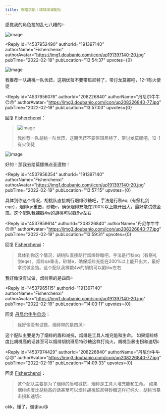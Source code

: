 ```yaml
---
title: 攻略求助｜球球深渊配队
---
```



<Forum groupName="原神" groupUrl="https://www.douban.com/group/genshin/" archivedAt="2025-05-16T16:46:23.324Z">
  <Post
    id="260447489"
    title="攻略求助｜球球深渊配队"
    url="https://www.douban.com/group/topic/260447489/?_spm_id=MjA4MjI2ODQw"
    pubTime="2022-02-19"
    highlightUserId="191397140"
  >
感觉我的角色拉的乱七八糟的💦

![image](https://img1.doubanio.com/view/group_topic/l/public/p529242130.webp)

<Reply
  id="4537952490"
  authorId="191397140"
  authorName="Fisherchenxi"
  authorAvatar="https://img1.doubanio.com/icon/up191397140-20.jpg"
  pubTime="2022-02-19"
  pubLocation="13:54:37"
  upvotes={0}
>
![image](https://img3.doubanio.com/view/richtext/large/public/p308424307.jpg)

我推荐一队胡桃一队优菈，这期优菈不要带班尼特了，带讨龙莫娜吧，12-1有火使徒
</Reply>

<Reply
  id="4537956076"
  authorId="208226840"
  authorName="丹尼尔牛牛😔😠"
  authorAvatar="https://img3.doubanio.com/icon/up208226840-77.jpg"
  pubTime="2022-02-19"
  pubLocation="13:57:03"
  upvotes={0}
>
回复 [Fisherchenxi](https://www.douban.com/people/191397140/)：
 > ![image](https://img3.doubanio.com/view/richtext/large/public/p308424307.jpg)
> 
> 我推荐一队胡桃一队优菈，这期优菈不要带班尼特了，带讨龙莫娜吧，12-1有火使徒

![image](https://img3.doubanio.com/view/richtext/s/public/p308424307.jpg)

好的！那我去给莫娜搞点圣遗物！
</Reply>

<Reply
  id="4537956354"
  authorId="191397140"
  authorName="Fisherchenxi"
  authorAvatar="https://img1.doubanio.com/icon/up191397140-20.jpg"
  pubTime="2022-02-19"
  pubLocation="13:57:15"
  upvotes={0}
>
具体到你这个情况，胡桃队直接胡行烟绯砂糖吧，手法是行秋eq（有祭礼剑eqe），烟绯qe重击，砂糖e，确保烟绯充能在200%以上能开出大，最好拿试做金箔。这个配队我裸戳4w的胡桃可以戳6w左右
</Reply>

<Reply
  id="4537959614"
  authorId="208226840"
  authorName="丹尼尔牛牛😔😠"
  authorAvatar="https://img3.doubanio.com/icon/up208226840-77.jpg"
  pubTime="2022-02-19"
  pubLocation="13:59:31"
  upvotes={0}
>
回复 [Fisherchenxi](https://www.douban.com/people/191397140/)：
 > 具体到你这个情况，胡桃队直接胡行烟绯砂糖吧，手法是行秋eq（有祭礼剑eqe），烟绯qe重击，砂糖e，确保烟绯充能在200%以上能开出大，最好拿试做金箔。这个配队我裸戳4w的胡桃可以戳6w左右

我好像没有试做，烟绯带的是四风💦
</Reply>

<Reply
  id="4537965115"
  authorId="191397140"
  authorName="Fisherchenxi"
  authorAvatar="https://img1.doubanio.com/icon/up191397140-20.jpg"
  pubTime="2022-02-19"
  pubLocation="14:03:11"
  upvotes={0}
>
回复 [丹尼尔牛牛😔😠](https://www.douban.com/people/208226840/)：
 > 我好像没有试做，烟绯带的是四风💦

这个配队主要是为了烟绯的盾和减抗，烟绯是工具人堆充能和生命。
如果烟绯练度比胡桃高的话甚至可以烟绯胡桃班尼特砂糖这样打纯火，胡桃当暴击拐和速切c
</Reply>

<Reply
  id="4537974429"
  authorId="208226840"
  authorName="丹尼尔牛牛😔😠"
  authorAvatar="https://img3.doubanio.com/icon/up208226840-77.jpg"
  pubTime="2022-02-19"
  pubLocation="14:09:33"
  upvotes={0}
>
回复 [Fisherchenxi](https://www.douban.com/people/191397140/)：
 > 这个配队主要是为了烟绯的盾和减抗，烟绯是工具人堆充能和生命。
> 如果烟绯练度比胡桃高的话甚至可以烟绯胡桃班尼特砂糖这样打纯火，胡桃当暴击拐和速切c

okk，懂了，谢谢uu😘
</Reply>
  </Post>
</Forum>
